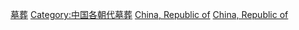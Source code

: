 [[Category:中華民國建築物|墓葬]]
[[Category:中国各朝代墓葬|Category:中国各朝代墓葬]]
[[Category:亞洲各國墓葬|China, Republic of]]
[[Category:東亞墓葬|China, Republic of]]